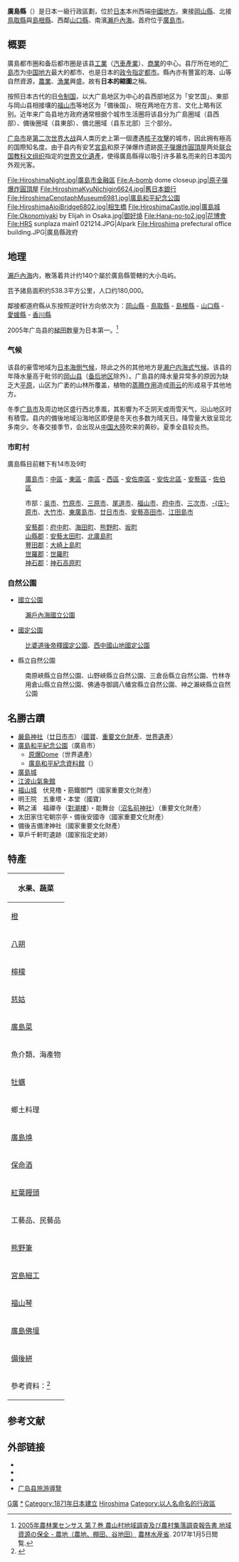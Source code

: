 {{Refimprove|time=2012-12-28T13:07:59+00:00 }}
{{Infobox Prefecture Japan
| Name         = 廣島縣
| Map of Japan        =Map_of_Japan_with_highlight_on_34_Hiroshima_prefecture.svg 
| Map   =Map_of_Hiroshima_Prefecture_Ja.svg 
| Imang = Grand torii of Itsukushima Shrine 3.jpg
| Imangname    =[[严岛神社|严岛神社]]大[[鳥居|鳥居]]
| Flag         =Flag of Hiroshima Prefecture.svg
| Flagname     =广岛县旗
| Japanese     = 広島県
| Hiragana     = ひろしまけん
| Romanization = Hiroshima-ken
| Number       = 34000-6
| Near         =[[冈山县|冈山县]]、[[山口县|山口县]]、[[岛根县|岛根县]]、<br />[[鸟取县|鸟取县]]、[[爱媛县|爱媛县]]、[[香川县|香川县]]
| Governor     = {{link-ja|湯崎英彥|湯崎英彦}}
| Capital      = [[廣島市|廣島市]]
| Region       = [[中國地方|中國地方]]、[[山陽地方|山陽地方]]<br />[[中國、四國地方|中國、四國地方]]
| Island       = [[本州|本州]]
| TotalArea    = 8,479.63
| AreaRank     = 11
| PCWater      = 0.3
| PopDate      = 2020年1月1日
| Population   = 2,806,486人
| PopRank      = 12
| Density      = 331人
| Districts    = 5
| Municipalities = 14市9町
| ISOCode      = JP-34
| Flower       = [[鸡爪槭|鸡爪槭]]
| Tree         = [[鸡爪槭|鸡爪槭]]
| Bird         = [[紅喉潛鳥|紅喉潛鳥]]
| Fish         = [[牡蛎|牡蛎]]
| Song          =未制定
| Post         = 730-8511
| Address      = 廣島市中区基町10番地52号
| Phone        = 082-228-2111
| Website      = http://www.pref.hiroshima.lg.jp/
|}}

'''廣島縣'''（{{jpn|j=広島県|hg=ひろしまけん|rm=Hiroshima ken|f=y}}）是日本一級行政區劃，位於[[日本|日本]]本州西端[[中國地方|中國地方]]。東接[[岡山縣|岡山縣]]、北接[[鳥取縣|鳥取縣]]與[[島根縣|島根縣]]、西鄰[[山口縣|山口縣]]、南濱[[瀨戶內海|瀨戶內海]]。首府位于[[廣島市|廣島市]]。

== 概要 ==
廣島都市圈和备后都市圈是该县[[工業|工業]]（[[汽車產業|汽車產業]]）、[[商業|商業]]的中心。县厅所在地的[[广島市|广島市]]为[[中国地方|中国地方]]最大的都市、也是日本的[[政令指定都市|政令指定都市]]。縣內亦有豐富的海、山等自然資源，[[農業|農業]]、[[漁業|漁業]]興盛。故有'''日本的縮圖'''之稱。

按照日本古代的旧[[令制国|令制国]]，以大广島地区为中心的县西部地区为「安艺国」、東部与岡山县相接壤的[[福山市|福山市]]等地区为「備後国」、現在两地在方言、文化上略有区别。近年来广岛县地方政府通常根据个城市生活圈将该县分为广島圈域（县西部）、備後圈域（县東部）、備北圈域（县东北部）三个部分。

[[广岛市|广岛市]]是[[第二次世界大战|第二次世界大战]]與人类历史上第一個遭遇[[核戰爭|核子攻擊]]的城市，因此拥有極高的国際知名度。由于县内有安艺[[宮島|宮島]]和原子弹爆炸遗跡[[原子彈爆炸圓頂屋|原子彈爆炸圓頂屋]]两处[[联合国教科文组织|联合国教科文组织]]指定的[[世界文化遺產|世界文化遺產]]，使得廣島縣得以吸引许多慕名而来的日本国内外观光客。
<gallery>
File:HiroshimaNight.jpg|廣島市金融區
File:A-bomb dome closeup.jpg|[[原子彈爆炸圓頂屋|原子彈爆炸圓頂屋]]
File:HiroshimaKyuNichigin6624.jpg|舊日本銀行
File:HiroshimaCenotaphMuseum6981.jpg|[[廣島和平紀念公園|廣島和平紀念公園]]
File:HiroshimaAioiBridge6802.jpg|相生橋
File:HiroshimaCastle.jpg|廣島城
File:Okonomiyaki by Elijah in Osaka.jpg|[[御好燒|御好燒]]
File:Hana-no-to2.jpg|花博會
File:HRS sunplaza main1 021214.JPG|Alpark
File:Hiroshima prefectural office building.JPG|廣島縣政府
</gallery>

== 地理 ==
[[瀨戶內海|瀨戶內海]]内，散落着共计约140个屬於廣島縣管轄的大小岛屿。

芸予諸島面积约538.3平方公里，人口约180,000。

鄰接都道府縣从东按照逆时针方向依次为：[[岡山縣|岡山縣]] - [[鳥取縣|鳥取縣]] - [[島根縣|島根縣]] - [[山口縣|山口縣]] - [[愛媛縣|愛媛縣]] - [[香川縣|香川縣]]

2005年广岛县的[[梯田|梯田]]数量为日本第一。<ref>[http://www.e-stat.go.jp/SG1/estat/Xlsdl.do?sinfid=000001203325 2005年農林業センサス 第７巻 農山村地域調査及び農村集落調査報告書 地域資源の保全 - 農地（農地、棚田、谷地田）] {{Wayback|url=http://www.e-stat.go.jp/SG1/estat/Xlsdl.do?sinfid=000001203325 |date=20130403082821 }}{{XLSlink}} [[農林水産省|農林水産省]]. 2017年1月5日閲覧.</ref>

=== 气候 ===
该县的豪雪地域为[[日本海側气候|日本海側气候]]，除此之外的其他地方是[[濑户内海式气候|濑户内海式气候]]。该县的年降水量高于毗邻的[[岡山县|岡山县]]（[[备后地区|备后地区]]除外）。广島县的降水量异常多的原因为缺乏大[[平原|平原]]，山区为广袤的山林所覆盖，植物的[[蒸腾作用|蒸腾作用]]造成[[雨云|雨云]]的形成易于其他地方。
 
冬季[[广島市|广島市]]及周边地区盛行西北季風，其影響为不乏阴天或雨雪天气，沿山地区时有積雪。县内的備後地域沿海地区即便是冬天也多数为晴天日。降雪量大致呈现北多南少。冬春交接季节，会出现从[[中国大陸|中国大陸]]吹来的黄砂。夏季全县较炎热。

=== 市町村 ===
廣島縣目前轄下有14市及9町

:[[廣島市|廣島市]]：[[中區_(廣島市)|中區]] - [[東區_(廣島市)|東區]] - [[南區_(廣島市)|南區]] - [[西區_(廣島市)|西區]] - [[安佐南區|安佐南區]] - [[安佐北區|安佐北區]] - [[安藝區|安藝區]] - [[佐伯區|佐伯區]]

:市部：[[吳市|吳市]]、[[竹原市|竹原市]]、[[三原市|三原市]]、[[尾道市|尾道市]]、[[福山市|福山市]]、[[府中市_(廣島縣)|府中市]]、[[三次市|三次市]]、[[庄原市|-{庄}-原市]]、[[大竹市|大竹市]]、[[東廣島市|東廣島市]]、[[廿日市市|廿日市市]]、[[安藝高田市|安藝高田市]]、[[江田島市|江田島市]]

:[[安藝郡_(廣島縣)|安藝郡]]：[[府中町|府中町]]、[[海田町|海田町]]、[[熊野町|熊野町]]、[[坂町|坂町]]
:[[山縣郡|山縣郡]]：[[安藝太田町|安藝太田町]]、[[北廣島町|北廣島町]]
:[[豐田郡|豐田郡]]：[[大崎上島町|大崎上島町]]
:[[世羅郡|世羅郡]]：[[世羅町|世羅町]]
:[[神石郡|神石郡]]：[[神石高原町|神石高原町]]

=== 自然公園 ===
* [[國立公園|國立公園]]
:[[瀨戶內海國立公園|瀨戶內海國立公園]]
* [[國定公園|國定公園]]
:[[比婆道後帝釋國定公園|比婆道後帝釋國定公園]]、[[西中國山地國定公園|西中國山地國定公園]]
* 縣立自然公園
:南原峽縣立自然公園、山野峽縣立自然公園、三倉岳縣立自然公園、竹林寺用倉山縣立自然公園、佛通寺御調八幡宮縣立自然公園、神之瀨峽縣立自然公園

== 名勝古蹟 ==
* [[嚴島神社|嚴島神社]]（[[廿日市市|廿日市市]]）（[[國寶|國寶]]、[[重要文化財產|重要文化財產]]、[[世界遺產|世界遺產]]）
* [[廣島和平紀念公園|廣島和平紀念公園]]（廣島市）
** [[原子彈爆炸圓頂屋|原爆Dome]]（世界遺產）
** [[廣島和平紀念資料館|廣島和平紀念資料館]]（{{lang-ja|広島平和記念資料館}}）
* [[廣島城|廣島城]]
* [[廣島市江波山氣象館|江波山氣象館]]
* [[福山城_(備後國)|福山城]]　伏見櫓・筋鐵御門（國家重要文化財產）
* 明王院　五重塔・本堂（國寶）
* 鞆之浦　福禪寺（[[對潮樓|對潮樓]]）・能舞台（[[沼名前神社|沼名前神社]]）（重要文化財產）
* 太田家住宅朝宗亭・備後安國寺（國家重要文化財產）
* 備後吉備津神社（國家重要文化財產）
* 草戶千軒町遺跡（國家指定史跡）

== 特產 ==
{| class="wikitable"
!colspan=2|水果、蔬菜
|-
|[[橙|橙]]||全國都道府縣·收穫量第1位（15年度）。
|-
|[[八朔|八朔]]||全國都道府縣·收穫量第2位（15年度）。
|-
|[[檸檬|檸檬]]||日本產檸檬的發祥地。
|-
|[[慈姑|慈姑]]||全國生產量第1位。
|-
|[[廣島菜|廣島菜]]||廣島的地域野菜。
|-
!colspan=2|魚介類、海產物
|-
|[[牡蠣|牡蠣]]||全國生產量第1位。
|-
!colspan=2|鄉土料理
|-
|[[廣島燒|廣島燒]]||廣島特色的[[御好燒|御好燒]]。
|-
|[[保命酒|保命酒]]||福山市產的[[藥酒|藥酒]]。
|-
|[[紅葉饅頭|紅葉饅頭]]||廣島的[[名物|名物]]菓子。
|-
!colspan=2|工藝品、民藝品
|-
|[[熊野筆|熊野筆]]||國家指定的傳統工藝品。
|-
|[[宮島細工|宮島細工]]||國家指定的傳統工藝品。
|-
|[[福山琴|福山琴]]||國家指定的傳統工藝品。
|-
|[[廣島佛壇|廣島佛壇]]||國家指定的傳統工藝品。
|-
|[[備後絣|備後絣]]||
|-
|colspan=2|參考資料：<ref>{{Cite web |url=http://www.gojapan.jp/toku3/zsub02/hirosima.html |title=広島 |accessdate=2010-08-23 |work=日本の名物特産品・特産物 |publisher= |language=ja |archive-date=2021-10-05 |archive-url=https://web.archive.org/web/20211005040526/https://www.gojapan.jp/toku3/zsub02/hirosima.html |dead-url=no }}</ref>
|}

== 参考文献 ==
{{Reflist}}

== 外部链接 ==
{{Commons and category|Hiroshima_Prefecture|廣島縣|Hiroshima_Prefecture}}
*{{official}}{{ja}}{{en}}{{ko}}{{zh-cn}}{{zh-tw}}
*{{Facebook}}
*{{Twitter}}
* [http://www.kankou.pref.hiroshima.jp/ 广岛县旅游導覽] {{Wayback|url=http://www.kankou.pref.hiroshima.jp/ |date=20170203143403 }}{{ja}}{{en}}{{ko}}{{zh-cn}}{{zh-tw}}{{fr}}

{{Geographic Location (8-way)
 | 北   = [[File:Flag_of_Shimane_Prefecture.svg|25px]] [[島根縣|島根縣]]
 | 東北 = [[File:Flag_of_Tottori_Prefecture.svg|25px]] [[鳥取縣|鳥取縣]]
 | 西北 = [[File:Flag_of_Shimane_Prefecture.svg|25px]] [[島根縣|島根縣]]
 | 西   = [[File:Flag_of_Yamaguchi_Prefecture.svg|25px]] [[山口縣|山口縣]]
 | 西南 = [[File:Flag_of_Yamaguchi_Prefecture.svg|25px]] [[山口縣|山口縣]]<br>''[[瀨戶內海|瀨戶內海]]''
 | 中央 = [[File:Flag_of_Hiroshima_Prefecture.svg|25px]] 廣島縣
 | 東   = [[File:Flag_of_Okayama_Prefecture.svg|25px]] [[岡山縣|岡山縣]]
 | 東南 = ''[[瀨戶內海|瀨戶內海]]''<br>[[File:Flag_of_Kagawa_Prefecture.svg|25px]] [[香川縣|香川縣]]
 | 南   = ''[[瀨戶內海|瀨戶內海]]''<br>[[File:Flag_of_Ehime_Prefecture.svg|25px]] [[愛媛縣|愛媛縣]]
}}

{{Japan}}
{{廣島縣}}

{{Authority control}}
[[Category:日本都道府縣|G廣]]
[[Category:廣島縣|*]]
[[Category:1871年日本建立|Category:1871年日本建立]]
[[Category:1871年建立的行政區劃|Hiroshima]]
[[Category:以人名命名的行政區|Category:以人名命名的行政區]]